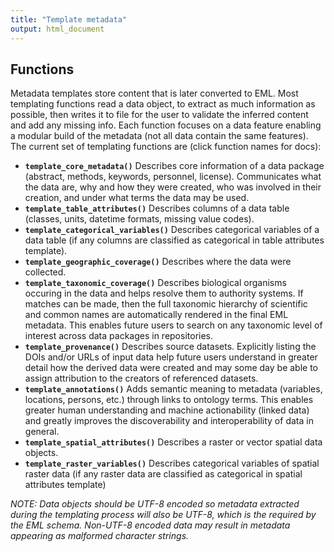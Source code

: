 ```yaml
---
title: "Template metadata"
output: html_document
---
```


## Functions

Metadata templates store content that is later converted to EML. Most templating functions read a data object, to extract as much information as possible, then writes it to file for the user to validate the inferred content and add any missing info. Each function focuses on a data feature enabling a modular build of the metadata (not all data contain the same features). The current set of templating functions are (click function names for docs):

*  __`template_core_metadata()`__ Describes core information of a data package (abstract, methods, keywords, personnel, license). Communicates what the data are, why and how they were created, who was involved in their creation, and under what terms the data may be used.
*  __`template_table_attributes()`__ Describes columns of a data table (classes, units, datetime formats, missing value codes).
*  __`template_categorical_variables()`__ Describes categorical variables of a data table (if any columns are classified as categorical in table attributes template).
*  __`template_geographic_coverage()`__ Describes where the data were collected.
*  __`template_taxonomic_coverage()`__ Describes biological organisms occuring in the data and helps resolve them to authority systems. If matches can be made, then the full taxonomic hierarchy of scientific and common names are automatically rendered in the final EML metadata. This enables future users to search on any taxonomic level of interest across data packages in repositories.
*  __`template_provenance()`__ Describes source datasets. Explicitly listing the DOIs and/or URLs of input data help future users understand in greater detail how the derived data were created and may some day be able to assign attribution to the creators of referenced datasets.
*  __`template_annotations()`__ Adds semantic meaning to metadata (variables, locations, persons, etc.) through links to ontology terms. This enables greater human understanding and machine actionability (linked data) and greatly improves the discoverability and interoperability of data in general.
*  __`template_spatial_attributes()`__ Describes a raster or vector spatial data objects. 
*  __`template_raster_variables()`__ Describes categorical variables of spatial raster data (if any raster data are classified as categorical in spatial attributes template)

_NOTE: Data objects should be UTF-8 encoded so metadata extracted during the templating process will also be UTF-8, which is the required by the EML schema. Non-UTF-8 encoded data may result in metadata appearing as malformed character strings._
